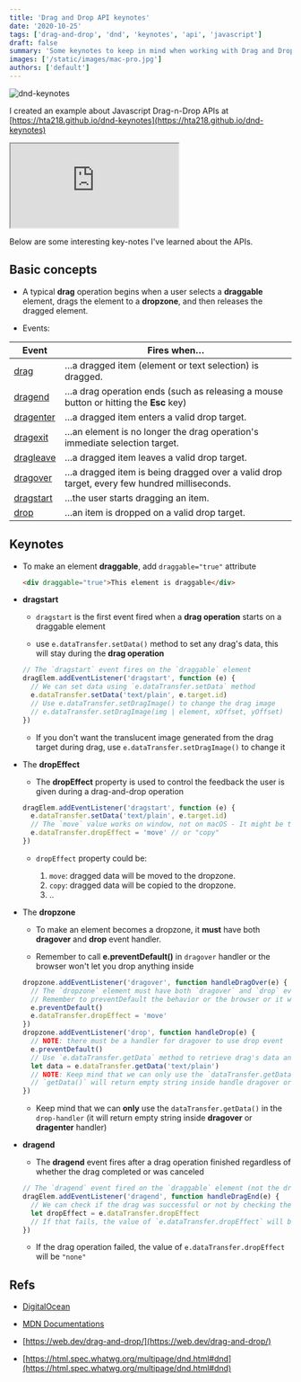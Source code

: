 ```yaml
---
title: 'Drag and Drop API keynotes'
date: '2020-10-25'
tags: ['drag-and-drop', 'dnd', 'keynotes', 'api', 'javascript']
draft: false
summary: 'Some keynotes to keep in mind when working with Drag and Drop APIs in Javascript'
images: ['/static/images/mac-pro.jpg']
authors: ['default']
---
```



![dnd-keynotes](/static/images/mac-pro.jpg)
<UnsplashLicense photoURL="https://unsplash.com/photos/ehyV_XOZ4iA" author="Douglas Lopes" />

I created an example about Javascript Drag-n-Drop APIs at [https://hta218.github.io/dnd-keynotes](https://hta218.github.io/dnd-keynotes)

<iframe
  src="https://hta218.github.io/dnd-keynotes/"
  title="DnD Examples by Leo"
  className="hidden xl:block"
  style={{ width: '100%', height: '1000px' }}
></iframe>

Below are some interesting key-notes I've learned about the APIs.

## Basic concepts

- A typical **drag** operation begins when a user selects a **draggable** element, drags the element to a **dropzone**, and then releases the dragged element.

- Events:

| Event                                                                                  | Fires when…                                                                                |
| -------------------------------------------------------------------------------------- | ------------------------------------------------------------------------------------------ |
| [drag](https://developer.mozilla.org/en-US/docs/Web/API/Document/drag_event)           | …a dragged item (element or text selection) is dragged.                                    |
| [dragend](https://developer.mozilla.org/en-US/docs/Web/API/Document/dragend_event)     | …a drag operation ends (such as releasing a mouse button or hitting the **Esc** key)       |
| [dragenter](https://developer.mozilla.org/en-US/docs/Web/API/Document/dragenter_event) | …a dragged item enters a valid drop target.                                                |
| [dragexit](https://developer.mozilla.org/en-US/docs/Web/API/Document/dragexit_event)   | …an element is no longer the drag operation's immediate selection target.                  |
| [dragleave](https://developer.mozilla.org/en-US/docs/Web/API/Document/dragleave_event) | …a dragged item leaves a valid drop target.                                                |
| [dragover](https://developer.mozilla.org/en-US/docs/Web/API/Document/dragover_event)   | …a dragged item is being dragged over a valid drop target, every few hundred milliseconds. |
| [dragstart](https://developer.mozilla.org/en-US/docs/Web/API/Document/dragstart_event) | …the user starts dragging an item.                                                         |
| [drop](https://developer.mozilla.org/en-US/docs/Web/API/Document/drop_event)           | …an item is dropped on a valid drop target.                                                |

## Keynotes

- To make an element **draggable**, add `draggable="true"` attribute

  ```html
  <div draggable="true">This element is draggable</div>
  ```

- **dragstart**

  - `dragstart` is the first event fired when a **drag operation** starts on a draggable element

  - use `e.dataTransfer.setData()` method to set any drag's data, this will stay during the **drag operation**

  ```js
  // The `dragstart` event fires on the `draggable` element
  dragElem.addEventListener('dragstart', function (e) {
    // We can set data using `e.dataTransfer.setData` method
    e.dataTransfer.setData('text/plain', e.target.id)
    // Use e.dataTransfer.setDragImage() to change the drag image
    // e.dataTransfer.setDragImage(img | element, xOffset, yOffset)
  })
  ```

  - If you don't want the translucent image generated from the drag target during drag, use `e.dataTransfer.setDragImage()` to change it

- The **dropEffect**

  - The **dropEffect** property is used to control the feedback the user is given during a drag-and-drop operation

  ```js
  dragElem.addEventListener('dragstart', function (e) {
    e.dataTransfer.setData('text/plain', e.target.id)
    // The `move` value works on window, not on macOS - It might be the problem of browser along with OS
    e.dataTransfer.dropEffect = 'move' // or "copy"
  })
  ```

  - `dropEffect` property could be:

    1. `move`: dragged data will be moved to the dropzone.
    2. `copy`: dragged data will be copied to the dropzone.
    3. ..

- The **dropzone**

  - To make an element becomes a dropzone, it **must** have both **dragover** and **drop** event handler.

  - Remember to call **e.preventDefault()** in `dragover` handler or the browser won't let you drop anything inside

  ```js
  dropzone.addEventListener('dragover', function handleDragOver(e) {
    // The `dropzone` element must have both `dragover` and `drop` event
    // Remember to preventDefault the behavior or the browser or it will not let you drop anything inside
    e.preventDefault()
    e.dataTransfer.dropEffect = 'move'
  })
  dropzone.addEventListener('drop', function handleDrop(e) {
    // NOTE: there must be a handler for dragover to use drop event
    e.preventDefault()
    // Use `e.dataTransfer.getData` method to retrieve drag's data and process them
    let data = e.dataTransfer.getData('text/plain')
    // NOTE: Keep mind that we can only use the `dataTransfer.getData()` in the `drop-handler`
    // `getData()` will return empty string inside handle dragover or dragenter
  })
  ```

  - Keep mind that we can **only** use the `dataTransfer.getData()` in the `drop-handler` (it will return empty string inside **dragover** or **dragenter** handler)

- **dragend**

  - The **dragend** event fires after a drag operation finished regardless of whether the drag completed or was canceled

  ```js
  // The `dragend` event fired on the `draggable` element (not the dropzone element)
  dragElem.addEventListener('dragend', function handleDragEnd(e) {
    // We can check if the drag was successful or not by checking the ʻe.dataTransfer.dropEffect` value
    let dropEffect = e.dataTransfer.dropEffect
    // If that fails, the value of `e.dataTransfer.dropEffect` will be "none"
  })
  ```

  - If the drag operation failed, the value of `e.dataTransfer.dropEffect` will be `"none"`

## Refs

- [DigitalOcean](https://www.digitalocean.com/community/tutorials/)

- [MDN Documentations](https://developer.mozilla.org/en-US/docs/Web/API/HTML_Drag_and_Drop_API)

- [https://web.dev/drag-and-drop/](https://web.dev/drag-and-drop/)

- [https://html.spec.whatwg.org/multipage/dnd.html#dnd](https://html.spec.whatwg.org/multipage/dnd.html#dnd)
